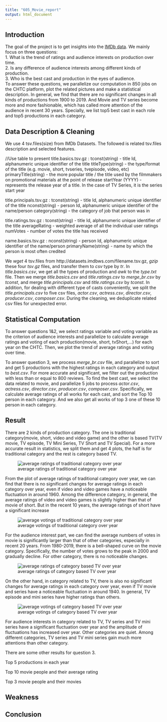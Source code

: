 ```yaml
---
title: "605_Movie_report"
output: html_document
---
```


## Introduction

The goal of the project is to get insights into the [IMDb data](https://www.imdb.com/interfaces/). We mainly focus on three questions:  
1. What is the trend of ratings and audience interests on production over time.  
2. Is any difference of audience interests among different kinds of production.  
3. Who is the best cast and production in the eyes of audience.  
To answer these questions, we parallelize our computation in 850 jobs on the CHTC platform, plot the related pictures and make a statistical description. In general, we find that there are no significant changes in all kinds of productions from 1900 to 2019. And Movie and TV series become more and more fashionable, which has called more attention of the audience in recent 30 years. Specially, we list top5 best cast in each role and top5 productions in each category.

## Data Description & Cleaning
We use 4 tsv.files(size) from IMDb Datasets. The followed is related tsv.files description and selected features.

//Use table to present
title.basics.tsv.gz :
tconst(string) - title Id, alphanumeric unique identifier of the title
titleType(string) - the type/format of the title (e.g. movie, short, tvseries, tvepisode, video, etc)
primaryTitle(string) - the more popular title / the title used by the filmmakers on promotional materials at the point of release
startYear (YYYY) - represents the release year of a title. In the case of TV Series, it is the series start year

title.principals.tsv.gz : 
tconst(string) - title Id, alphanumeric unique identifier of the title
nconst(string) - person Id, alphanumeric unique identifier of the name/person
category(string) - the category of job that person was in

title.ratings.tsv.gz : 
tconst(string) - title Id, alphanumeric unique identifier of the title
averageRating - weighted average of all the individual user ratings 
numVotes - number of votes the title has received

name.basics.tsv.gz : 
nconst(string) - person Id, alphanumeric unique identifier of the name/person
primaryName(string) - name by which the person is most often credited

We $wget$ 4 tsv.files from http://datasets.imdbws.com/filename.tsv.gz, $gzip$ these four $tsv.gz$ files, and transfer them to $csv$ type by $tr$. In $title.basics.csv$, we get all the types of production and $awk$ to the $type.txt$ file. Then we merge $title.basics.csv$ and $title.ratings.csv$ to $merge\_br.csv$ by $tconst$, and merge $title.principals.csv$ and $title.ratings.csv$ by $tconst$. In addition, for dealing with different type of casts conveniently, we split the $title.principals.csv$ to five csv files, $actor.csv$, $actress.csv$, $director.csv$, $producer.csv$, $composer.csv$. During the cleaning, we deduplicate related csv files for unexpected error.

## Statistical Computation

To answer questions 1&2, we select ratings variable and voting variable as the criterion of audience interests and parallelize to calculate average ratings and voting of each production(movie, short, tvShort,...) for each year on the CHTC. Then, we plot the trend of average ratings and voting over time.

To answer question 3, we process $merge\_br.csv$ file, and parallelize to sort and get 5 productions with the highest ratings in each category and output to $best.csv$. For more accurate and significant, we filter out the production with less than or equal to 800 reviews. To find the best cast, we select the data related to movie, and parallelize 5 jobs to process $actor.csv$, $actress.csv$, $director.csv$, $producer.csv$, $composer.csv$. Specifically, we calculate average ratings of all works for each cast, and sort the Top 10 person in each category. And we also get all works of top 3 one of these 10 person in each category.

## Result
There are 2 kinds of production category. The one is traditional category(movie, short, video and video game) and the other is based TV(TV movie, TV episode, TV Mini Series, TV Short and TV Special). For a more accurate result in statistics, we split them and get 4 plots, the half is for traditional category and the rest is category based TV.

![average ratings of traditional category over year](ratings_productions.png)

From the plot of average ratings of traditional category over year, we can find that there is no significant changes for average ratings in each category over year, even if video and video games have a noticeable fluctuation in around 1960. Among the difference category, in general, the average ratings of video and video games is slightly higher than that of movie of short. But in the recent 10 years, the average ratings of short have a significant increase

![average votings of traditional category over year](votings_productions.png)

For the audience interest part, we can find the average numbers of votes in movie is significantly larger than that of other categories, especially in recent 20 years. From 1980-2019, there is a bell-shaped curve on the movie category. Specifically, the number of votes grows to the peak in 2000 and gradually decline. For other category, there is no noticeable changes.

![average ratings of category based TV over year](ratings_tv.png)  

On the other hand, in category related to TV, there is also no significant changes for average ratings in each category over year, even if TV movie and series have a noticeable fluctuation in around 1940. In general, TV episode and mini series have higher ratings than others.

![average votings of category based TV over year](votings_tv.png)

For audience interests in category related to TV, TV series and TV mini series have a significant fluctuation over year and the amplitude of fluctuations has increased over year. Other categories are quiet. Among different categories, TV series and TV mini series gain much more attentions than other category.

There are some other results for question 3.

Top 5 productions in each year

Top 10 movie people and their average rating

Top 3 movie people and their movies



## Weakness

## Conclusion

